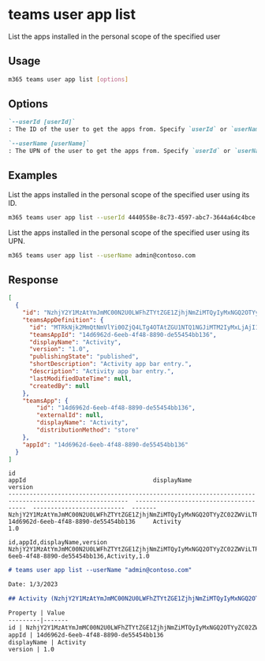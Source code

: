 
# teams user app list

List the apps installed in the personal scope of the specified user

## Usage

```sh
m365 teams user app list [options]
```

## Options

```md defintion-list
`--userId [userId]`
: The ID of the user to get the apps from. Specify `userId` or `userName` but not both.

`--userName [userName]`
: The UPN of the user to get the apps from. Specify `userId` or `userName` but not both.
```

<Global />

## Examples

List the apps installed in the personal scope of the specified user using its ID.

```sh
m365 teams user app list --userId 4440558e-8c73-4597-abc7-3644a64c4bce
```

List the apps installed in the personal scope of the specified user using its UPN.

```sh
m365 teams user app list --userName admin@contoso.com
```

## Response

<Tabs>
  <TabItem value="json" label="JSON">

  ``` json
  [
    {
      "id": "NzhjY2Y1MzAtYmJmMC00N2U0LWFhZTYtZGE1ZjhjNmZiMTQyIyMxNGQ2OTYyZC02ZWViLTRmNDgtODg5MC1kZTU1NDU0YmIxMzY=",
      "teamsAppDefinition": {
        "id": "MTRkNjk2MmQtNmVlYi00ZjQ4LTg4OTAtZGU1NTQ1NGJiMTM2IyMxLjAjI1B1Ymxpc2hlZA==",
        "teamsAppId": "14d6962d-6eeb-4f48-8890-de55454bb136",
        "displayName": "Activity",
        "version": "1.0",
        "publishingState": "published",
        "shortDescription": "Activity app bar entry.",
        "description": "Activity app bar entry.",
        "lastModifiedDateTime": null,
        "createdBy": null
      },
      "teamsApp": {
          "id": "14d6962d-6eeb-4f48-8890-de55454bb136",
          "externalId": null,
          "displayName": "Activity",
          "distributionMethod": "store"
      },
      "appId": "14d6962d-6eeb-4f48-8890-de55454bb136"
    }
  ]
  ```

  </TabItem>
  <TabItem value="text" label="Text">

  ``` text
  id                                                                                                        appId                                    displayName                 version
  --------------------------------------------------------------------------------------------------------  ---------------------------------------  --------------------------  -------
  NzhjY2Y1MzAtYmJmMC00N2U0LWFhZTYtZGE1ZjhjNmZiMTQyIyMxNGQ2OTYyZC02ZWViLTRmNDgtODg5MC1kZTU1NDU0YmIxMzY=      14d6962d-6eeb-4f48-8890-de55454bb136     Activity                    1.0
  ```

  </TabItem>
  <TabItem value="csv" label="CSV">

  ``` text
  id,appId,displayName,version
  NzhjY2Y1MzAtYmJmMC00N2U0LWFhZTYtZGE1ZjhjNmZiMTQyIyMxNGQ2OTYyZC02ZWViLTRmNDgtODg5MC1kZTU1NDU0YmIxMzY=,14d6962d-6eeb-4f48-8890-de55454bb136,Activity,1.0
  ```

  </TabItem>
  <TabItem value="md" label="Markdown">

  ```md
  # teams user app list --userName "admin@contoso.com"

  Date: 1/3/2023

  ## Activity (NzhjY2Y1MzAtYmJmMC00N2U0LWFhZTYtZGE1ZjhjNmZiMTQyIyMxNGQ2OTYyZC02ZWViLTRmNDgtODg5MC1kZTU1NDU0YmIxMzY=)

  Property | Value
  ---------|-------
  id | NzhjY2Y1MzAtYmJmMC00N2U0LWFhZTYtZGE1ZjhjNmZiMTQyIyMxNGQ2OTYyZC02ZWViLTRmNDgtODg5MC1kZTU1NDU0YmIxMzY=
  appId | 14d6962d-6eeb-4f48-8890-de55454bb136
  displayName | Activity
  version | 1.0
  ```

  </TabItem>
</Tabs>
